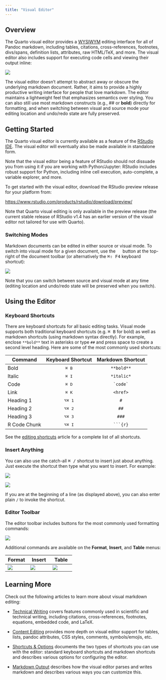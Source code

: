```yaml
---
title: "Visual Editor"
---
```


## Overview

The Quarto visual editor provides a [WYSIWYM](https://en.wikipedia.org/wiki/WYSIWYM) editing interface for all of Pandoc markdown, including tables, citations, cross-references, footnotes, divs/spans, definition lists, attributes, raw HTML/TeX, and more. The visual editor also includes support for executing code cells and viewing their output inline:

![](images/visual-editing.png){fig-alt="An RMarkdown file opened in the RStudio visual editor. The page is titled 'Filter joins'. Underneath is a table containing R syntax, mathematical notation, and definitions for the semi- and anti-joins. Underneath this table is an R code chunk that displays a graphical representation of a semi-join."}

The visual editor doesn't attempt to abstract away or obscure the underlying markdown document. Rather, it aims to provide a highly productive writing interface for people that love markdown. The editor maintains a lightweight feel that emphasizes semantics over styling. You can also still use most markdown constructs (e.g., ## or **bold**) directly for formatting, and when switching between visual and source mode your editing location and undo/redo state are fully preserved.

## Getting Started

The Quarto visual editor is currently available as a feature of the [RStudio IDE](https://www.rstudio.com/products/rstudio/download/preview/). The visual editor will eventually also be made available in standalone form.

::: {.callout-note appearance="simple"}
Note that the visual editor being a feature of RStudio should not dissuade you from using it if you are working with Python/Jupyter: RStudio includes robust support for Python, including inline cell execution, auto-complete, a variable explorer, and more.
:::

To get started with the visual editor, download the RStudio preview release for your platform from:

<https://www.rstudio.com/products/rstudio/download/preview/>

Note that Quarto visual editing is only available in the preview release (the current stable release of RStudio v1.4 has an earlier version of the visual editor not tailored for use with Quarto).

### Switching Modes

Markdown documents can be edited in either source or visual mode. To switch into visual mode for a given document, use the <kbd><img src="images/visual_mode_2x.png" width="15" height="13"/></kbd> button at the top-right of the document toolbar (or alternatively the <kbd>⌘⇧ F4</kbd> keyboard shortcut):

![](images/visual-editing-switch-modes.png){fig-alt="A snippet of an RStudio window showing the options bar at the top of a Quarto document."}

Note that you can switch between source and visual mode at any time (editing location and undo/redo state will be preserved when you switch).

## Using the Editor

### Keyboard Shortcuts

There are keyboard shortcuts for all basic editing tasks. Visual mode supports both traditional keyboard shortcuts (e.g. <kbd>⌘ B</kbd> for bold) as well as markdown shortcuts (using markdown syntax directly). For example, enclose `**bold**` text in asterisks or type `##` and press space to create a second level heading. Here are some of the most commonly used shortcuts:

| Command      | Keyboard Shortcut | Markdown Shortcut |
|--------------|:-----------------:|:-----------------:|
| Bold         |  <kbd>⌘ B</kbd>   |    `**bold**`     |
| Italic       |  <kbd>⌘ I</kbd>   |    `*italic*`     |
| Code         |  <kbd>⌘ D</kbd>   |   `` `code` ``    |
| Link         |  <kbd>⌘ K</kbd>   |     `<href>`      |
| Heading 1    |  <kbd>⌥⌘ 1</kbd>  |        `#`        |
| Heading 2    |  <kbd>⌥⌘ 2</kbd>  |       `##`        |
| Heading 3    |  <kbd>⌥⌘ 3</kbd>  |       `###`       |
| R Code Chunk |  <kbd>⌥⌘ I</kbd>  | ```` ```{r} ````  |

See the [editing shortcuts](options.qmd#shortcuts) article for a complete list of all shortcuts.

### Insert Anything

You can also use the catch-all <kbd>⌘ /</kbd> shortcut to insert just about anything. Just execute the shortcut then type what you want to insert. For example:

::: {layout-ncol="2"}
![](images/visual-editing-omni-list.png){fig-alt="There is a line of text (with a cursor at the end) where someone has typed '/lis'. There is a drop-down menu underneath this with options for 'Bullet List', 'Numbered List', and 'Definition List' arranged vertically. The title of each item is bolded, has a small icon to the left, and a small description in lighter gray text underneath it."}

![](images/visual-editing-omni-math.png){fig-alt="There is a line of text (with a cursor at the end) where someone has typed '/ma'. There is a drop-down menu underneath this with options for 'Inline Math', 'Display Math', and 'Image...' arranged vertically. The title of each item is bolded, has a small icon to the left, and a small description in lighter gray text underneath it."}
:::

If you are at the beginning of a line (as displayed above), you can also enter plain `/` to invoke the shortcut.

### Editor Toolbar

The editor toolbar includes buttons for the most commonly used formatting commands:

![](images/visual-editing-toolbar.png){fig-alt="A snippet of an RStudio window showing the options bar at the top of an RMarkdown document."}

Additional commands are available on the **Format**, **Insert**, and **Table** menus:

| Format                                                                                           | Insert                                                                                           | Table                                                                                          |
|--------------------------------------------------------------------------------------------------|--------------------------------------------------------------------------------------------------|------------------------------------------------------------------------------------------------|
| ![](images/visual-editing-format-menu.png){fig-alt="The contents of the Format drop down menu."} | ![](images/visual-editing-insert-menu.png){fig-alt="The contents of the Insert drop down menu."} | ![](images/visual-editing-table-menu.png){fig-alt="The contents of the Table drop down menu."} |

## Learning More

Check out the following articles to learn more about visual markdown editing:

-   [Technical Writing](technical.qmd) covers features commonly used in scientific and technical writing, including citations, cross-references, footnotes, equations, embedded code, and LaTeX.

-   [Content Editing](content.qmd) provides more depth on visual editor support for tables, lists, pandoc attributes, CSS styles, comments, symbols/emojis, etc.

-   [Shortcuts & Options](options.qmd) documents the two types of shortcuts you can use with the editor: standard keyboard shortcuts and markdown shortcuts and describes various options for configuring the editor.

-   [Markdown Output](markdown.qmd) describes how the visual editor parses and writes markdown and describes various ways you can customize this.
